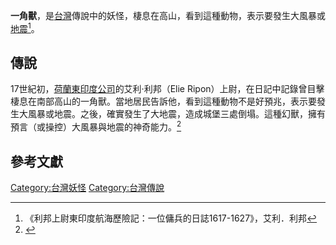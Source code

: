 {{不是|獨角獸}}
'''一角獸'''，是[[台灣|台灣]]傳說中的妖怪，棲息在高山，看到這種動物，表示要發生大風暴或[[地震|地震]]<ref>《利邦上尉東印度航海歷險記：一位傭兵的日誌1617-1627》，艾利．利邦</ref>。

==傳說==
17世紀初，[[荷蘭東印度公司|荷蘭東印度公司]]的艾利‧利邦（Elie Ripon）上尉，在日記中記錄曾目擊棲息在南部高山的一角獸。當地居民告訴他，看到這種動物不是好預兆，表示要發生大風暴或地震。之後，確實發生了大地震，造成城堡三處倒塌。這種幻獸，擁有預言（或操控）大風暴與地震的神奇能力。<ref name="妖怪臺灣">{{cite book|title=《妖怪臺灣：三百年島嶼奇幻誌‧妖鬼神遊卷》|author=何敬堯、張季雅|date=2017|publisher=聯經出版公司|isbn=9789570848533|location=台灣|language=zh-hant}}</ref>

==參考文獻==
{{reflist}}

[[Category:台灣妖怪|Category:台灣妖怪]]
[[Category:台灣傳說|Category:台灣傳說]]